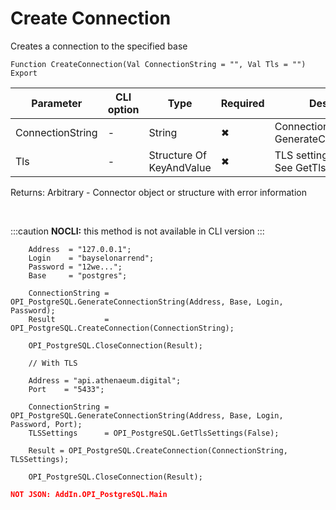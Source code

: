 ﻿---
sidebar_position: 1
description:  Creates a connection to the specified baseСтраницы
keywords: [1C, 1С, 1С:Enterprise, 1С:Enterprise 8.3, API, Integration, Services, Exchange, OneScript, CLI, PostgreSQL]
---


# Create Connection 
 Creates a connection to the specified base



`Function CreateConnection(Val ConnectionString = "", Val Tls = "") Export`

  | Parameter | CLI option | Type | Required | Description |
  |-|-|-|-|-|
  | ConnectionString | - | String | &#x2716; | Connection string. See GenerateConnectionString |
  | Tls | - | Structure Of KeyAndValue | &#x2716; | TLS settings, if necessary. See GetTlsSettings |

  
  Returns:  Arbitrary - Connector object or structure with error information

<br/>


:::caution
**NOCLI:** this method is not available in CLI version
:::
<br/>



```bsl title="1C:Enterprise/OneScript code example"
    Address  = "127.0.0.1";
    Login    = "bayselonarrend";
    Password = "12we...";
    Base     = "postgres";

    ConnectionString = OPI_PostgreSQL.GenerateConnectionString(Address, Base, Login, Password);
    Result           = OPI_PostgreSQL.CreateConnection(ConnectionString);

    OPI_PostgreSQL.CloseConnection(Result);

    // With TLS

    Address = "api.athenaeum.digital";
    Port    = "5433";

    ConnectionString = OPI_PostgreSQL.GenerateConnectionString(Address, Base, Login, Password, Port);
    TLSSettings      = OPI_PostgreSQL.GetTlsSettings(False);

    Result = OPI_PostgreSQL.CreateConnection(ConnectionString, TLSSettings);

    OPI_PostgreSQL.CloseConnection(Result);
```
 



```json title="Result"
NOT JSON: AddIn.OPI_PostgreSQL.Main
```
